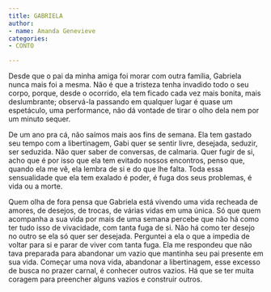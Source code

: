 ```yaml
---
title: GABRIELA
author:
- name: Amanda Genevieve
categories:
- CONTO

---
```


Desde que o pai da minha amiga foi morar com outra família, Gabriela nunca mais foi a mesma. Não é que a tristeza tenha invadido todo o seu corpo, porque, desde o ocorrido, ela tem ficado cada vez mais bonita, mais deslumbrante;  observá-la passando em qualquer lugar é quase um espetáculo, uma performance, não dá vontade de tirar o olho dela nem por um minuto sequer.

De um ano pra cá, não saímos mais aos fins de semana. Ela tem gastado seu tempo com a libertinagem, Gabi quer se sentir livre, desejada, seduzir, ser seduzida. Não quer saber de conversas, de calmaria. Quer fugir de si, acho que é por isso que ela tem evitado nossos encontros, penso que, quando ela me vê, ela lembra de si e do que lhe falta. Toda essa sensualidade que ela tem exalado é poder, é fuga dos seus problemas, é vida ou a morte.

Quem olha de fora pensa que Gabriela está vivendo uma vida recheada de amores, de desejos, de trocas, de várias vidas em uma única. Só que quem acompanha a sua vida por mais de uma semana percebe que não há como ter tudo isso de vivacidade, com tanta fuga de si. Não há como ter desejo no outro se ela só quer ser desejada. Perguntei a ela o que a impedia de voltar para si e parar de viver com tanta fuga. Ela me respondeu que não tava preparada para abandonar um vazio que mantinha seu pai presente em sua vida. Começar uma nova vida, abandonar a libertinagem, esse excesso de busca no prazer carnal, é conhecer outros vazios. Há que se ter muita coragem para preencher alguns vazios e construir outros.

<a href="https://instagram.com/amandaa.ols"><i class="bi bi-instagram"></i></a>
